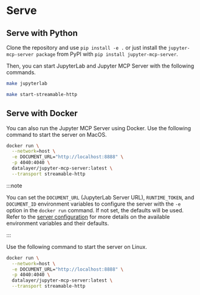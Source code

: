 # Serve

## Serve with Python

Clone the repository and use `pip install -e .` or just install the `jupyter-mcp-server package` from PyPI with `pip install jupyter-mcp-server`.

Then, you can start JupyterLab and Jupyter MCP Server with the following commands.

```bash
make jupyterlab
```

```bash
make start-streamable-http
```

## Serve with Docker

You can also run the Jupyter MCP Server using Docker. Use the following command to start the server on MacOS.

```bash
docker run \
  --network=host \
  -e DOCUMENT_URL="http://localhost:8888" \
  -p 4040:4040 \
  datalayer/jupyter-mcp-server:latest \
  --transport streamable-http
```

:::note

  You can set the `DOCUMENT_URL` (JupyterLab Server URL), `RUNTIME_TOKEN`, and `DOCUMENT_ID` environment variables to configure the server with the `-e` option in the `docker run` command. If not set, the defaults will be used. Refer to the [server configuration](/configure) for more details on the available environment variables and their defaults.

:::

Use the following command to start the server on Linux.

```bash
docker run \
  --network=host \
  -e DOCUMENT_URL="http://localhost:8888" \
  -p 4040:4040 \
  datalayer/jupyter-mcp-server:latest \
  --transport streamable-http
```

<!--

## Run with Smithery

To install Jupyter MCP Server for Claude Desktop automatically via [Smithery](https://smithery.ai/server/@datalayer/jupyter-mcp-server):

```bash
npx -y @smithery/cli install @datalayer/jupyter-mcp-server --client claude
```

-->

